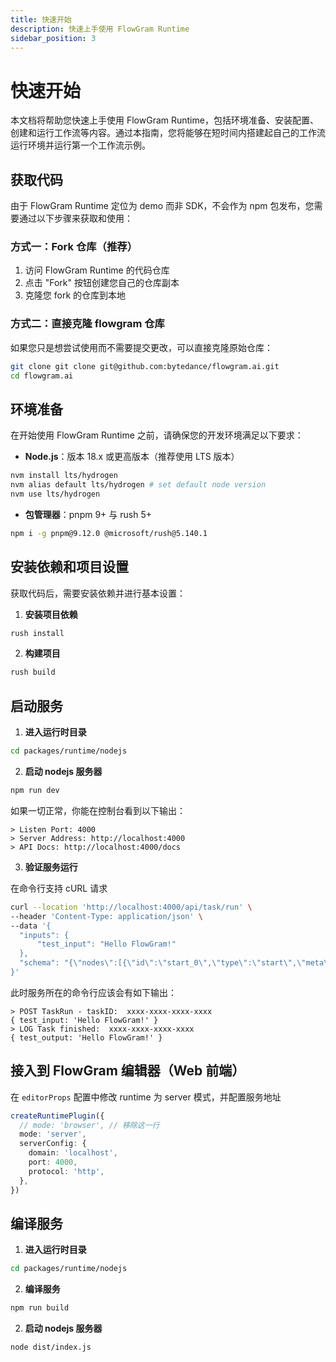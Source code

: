 ```yaml
---
title: 快速开始
description: 快速上手使用 FlowGram Runtime
sidebar_position: 3
---
```


# 快速开始

本文档将帮助您快速上手使用 FlowGram Runtime，包括环境准备、安装配置、创建和运行工作流等内容。通过本指南，您将能够在短时间内搭建起自己的工作流运行环境并运行第一个工作流示例。

## 获取代码

由于 FlowGram Runtime 定位为 demo 而非 SDK，不会作为 npm 包发布，您需要通过以下步骤来获取和使用：

### 方式一：Fork 仓库（推荐）

1. 访问 FlowGram Runtime 的代码仓库
2. 点击 "Fork" 按钮创建您自己的仓库副本
3. 克隆您 fork 的仓库到本地

### 方式二：直接克隆 flowgram 仓库

如果您只是想尝试使用而不需要提交更改，可以直接克隆原始仓库：

```bash
git clone git clone git@github.com:bytedance/flowgram.ai.git
cd flowgram.ai
```

## 环境准备

在开始使用 FlowGram Runtime 之前，请确保您的开发环境满足以下要求：

- **Node.js**：版本 18.x 或更高版本（推荐使用 LTS 版本）

```bash
nvm install lts/hydrogen
nvm alias default lts/hydrogen # set default node version
nvm use lts/hydrogen
```

- **包管理器**：pnpm 9+ 与 rush 5+

```bash
npm i -g pnpm@9.12.0 @microsoft/rush@5.140.1
```

## 安装依赖和项目设置

获取代码后，需要安装依赖并进行基本设置：

1. **安装项目依赖**

```bash
rush install
```

2. **构建项目**

```bash
rush build
```

## 启动服务

1. **进入运行时目录**

```bash
cd packages/runtime/nodejs
```

2. **启动 nodejs 服务器**

```bash
npm run dev
```

如果一切正常，你能在控制台看到以下输出：

```
> Listen Port: 4000
> Server Address: http://localhost:4000
> API Docs: http://localhost:4000/docs
```

3. **验证服务运行**

在命令行支持 cURL 请求

```bash
curl --location 'http://localhost:4000/api/task/run' \
--header 'Content-Type: application/json' \
--data '{
  "inputs": {
      "test_input": "Hello FlowGram!"
  },
  "schema": "{\"nodes\":[{\"id\":\"start_0\",\"type\":\"start\",\"meta\":{\"position\":{\"x\":180,\"y\":0}},\"data\":{\"title\":\"Start\",\"outputs\":{\"type\":\"object\",\"properties\":{\"test_input\":{\"key\":4,\"name\":\"test_input\",\"isPropertyRequired\":true,\"type\":\"string\",\"extra\":{\"index\":0}}},\"required\":[\"test_input\"]}}},{\"id\":\"end_0\",\"type\":\"end\",\"meta\":{\"position\":{\"x\":640,\"y\":0}},\"data\":{\"title\":\"End\",\"inputsValues\":{\"test_output\":{\"type\":\"ref\",\"content\":[\"start_0\",\"test_input\"]}},\"inputs\":{\"type\":\"object\",\"properties\":{\"test_output\":{\"type\":\"string\"}}}}}],\"edges\":[{\"sourceNodeID\":\"start_0\",\"targetNodeID\":\"end_0\"}]}"
}'
```

此时服务所在的命令行应该会有如下输出：

```
> POST TaskRun - taskID:  xxxx-xxxx-xxxx-xxxx
{ test_input: 'Hello FlowGram!' }
> LOG Task finished:  xxxx-xxxx-xxxx-xxxx
{ test_output: 'Hello FlowGram!' }
```

## 接入到 FlowGram 编辑器（Web 前端）

在 `editorProps` 配置中修改 runtime 为 server 模式，并配置服务地址

```ts
createRuntimePlugin({
  // mode: 'browser', // 移除这一行
  mode: 'server',
  serverConfig: {
    domain: 'localhost',
    port: 4000,
    protocol: 'http',
  },
})
```

## 编译服务

1. **进入运行时目录**

```bash
cd packages/runtime/nodejs
```

2. **编译服务**

```bash
npm run build
```

2. **启动 nodejs 服务器**

```bash
node dist/index.js
```
